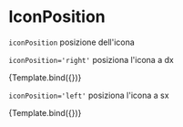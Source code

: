 
<Meta title="Components/Textarea/Props/IconPosition" component={VvTextarea} />

# IconPosition

`iconPosition` posizione dell'icona

`iconPosition='right'` posiziona l'icona a dx

<Canvas>
	<Story
		name="Left"
		play={iconTest}
		args={{
			name: 'textarea-icon',
			icon: 'add',
			iconPosition: 'left'
		}}>
		{Template.bind({})}
	</Story>
</Canvas>

`iconPosition='left'` posiziona l'icona a sx

<Canvas>
	<Story
		name="Right"
		play={iconTest}
		args={{
			name: 'textarea-icon',
			icon: 'add',
			iconPosition: 'right'
		}}>
		{Template.bind({})}
	</Story>
</Canvas>

